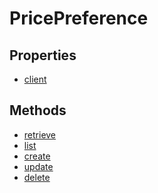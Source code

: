 
# PricePreference

## Properties

- [client](../../PricePreference/properties/js_sdk.admin.PricePreference.client/page.mdx)

## Methods

- [retrieve](../../PricePreference/methods/js_sdk.admin.PricePreference.retrieve/page.mdx)
- [list](../../PricePreference/methods/js_sdk.admin.PricePreference.list/page.mdx)
- [create](../../PricePreference/methods/js_sdk.admin.PricePreference.create/page.mdx)
- [update](../../PricePreference/methods/js_sdk.admin.PricePreference.update/page.mdx)
- [delete](../../PricePreference/methods/js_sdk.admin.PricePreference.delete/page.mdx)
